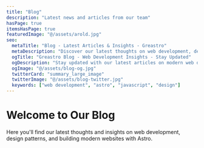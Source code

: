 ```yaml
---
title: "Blog"
description: "Latest news and articles from our team"
hasPage: true
itemsHasPage: true
featuredImage: "@/assets/arold.jpg"
seo:
  metaTitle: "Blog - Latest Articles & Insights - Greastro"
  metaDescription: "Discover our latest thoughts on web development, design, and technology"
  ogTitle: "Greastro Blog - Web Development Insights - Stay Updated"
  ogDescription: "Stay updated with our latest articles on modern web development"
  ogImage: "@/assets/blog-og.jpg"
  twitterCard: "summary_large_image"
  twitterImage: "@/assets/blog-twitter.jpg"
  keywords: ["web development", "astro", "javascript", "design"]
---
```

# Welcome to Our Blog

Here you'll find our latest thoughts and insights on web development, design patterns, and building modern websites with Astro.